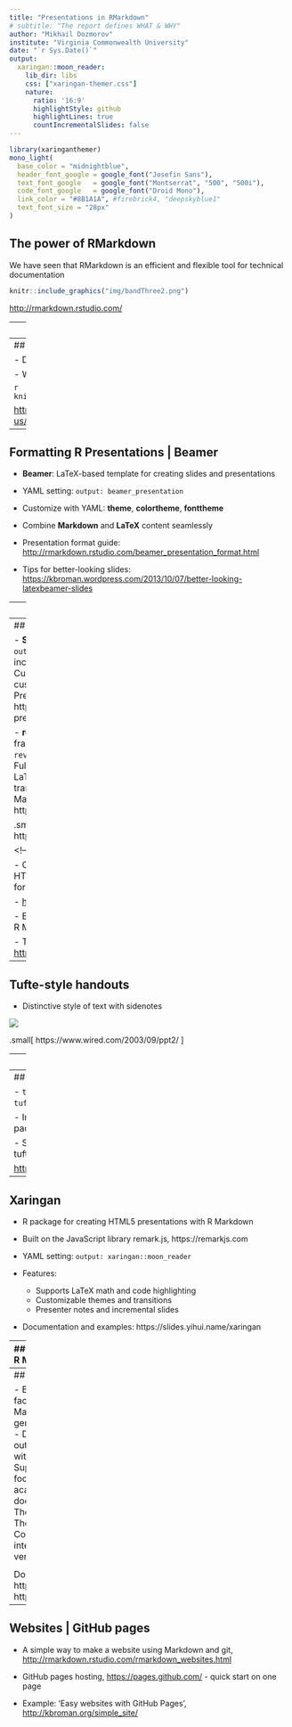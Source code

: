 ```yaml
---
title: "Presentations in RMarkdown"
# subtitle: "The report defines WHAT & WHY"
author: "Mikhail Dozmorov"
institute: "Virginia Commonwealth University"
date: "`r Sys.Date()`"
output:
  xaringan::moon_reader:
    lib_dir: libs
    css: ["xaringan-themer.css"]
    nature:
      ratio: '16:9'
      highlightStyle: github
      highlightLines: true
      countIncrementalSlides: false
---
```


```r
library(xaringanthemer)
mono_light(
  base_color = "midnightblue",
  header_font_google = google_font("Josefin Sans"),
  text_font_google   = google_font("Montserrat", "500", "500i"),
  code_font_google   = google_font("Droid Mono"),
  link_color = "#8B1A1A", #firebrick4, "deepskyblue1"
  text_font_size = "28px"
)
```

<!-- HTML style block -->
<style>
.large { font-size: 130%; }
.small { font-size: 70%; }
.tiny { font-size: 40%; }
</style>

## The power of RMarkdown

We have seen that RMarkdown is an efficient and flexible tool for technical documentation

```r
knitr::include_graphics("img/bandThree2.png")
```

<http://rmarkdown.rstudio.com/>

---
## RMarkdown and RStudio

RStudio houses many tools for creating presentations, reports, web pages, etc.

Some tools require packages and provide templates

---
## R Presentations

- Default presentations in RStudio

- Written in RMarkdown

```r
knitr::include_graphics("img/r_presentation1.png")
```

<https://support.rstudio.com/hc/en-us/sections/200130218-R-Presentations>


---
## Formatting R Presentations | Beamer

- **Beamer**: LaTeX-based template for creating slides and presentations

- YAML setting: `output: beamer_presentation`

- Customize with YAML: **theme**, **colortheme**, **fonttheme**

- Combine **Markdown** and **LaTeX** content seamlessly

- Presentation format guide: <http://rmarkdown.rstudio.com/beamer_presentation_format.html>

- Tips for better-looking slides: <https://kbroman.wordpress.com/2013/10/07/better-looking-latexbeamer-slides>

---
## Formatting R presentations | ioslides

- Default HTML5 presentation format for R Markdown

- YAML setting: `output: ioslides_presentation`

- Supports Markdown mixed with HTML

- Features: incremental bullets, presenter notes, fullscreen mode

- Customize with options like `widescreen`, `transition`, `incremental`

- Presentation format guide: https://bookdown.org/yihui/rmarkdown/ioslides-presentation.html


---
## Formatting R presentations | others

- **Slidy**: HTML-based slideshow
  - YAML setting: `output: slidy_presentation`
  - Features: Supports incremental slides, table of contents, custom CSS
  - Customization: Adjust slide duration, add footers, custom styles
  - Documentation: R Markdown Slidy Presentation Guide https://bookdown.org/yihui/rmarkdown/slidy-presentation.html

- **reveal.js**: Highly customizable HTML presentation framework
  - YAML setting: `output: revealjs::revealjs_presentation`
  - Features: Fullscreen mode, overview, incremental bullets, LaTeX support
  - Customization: Extensive theming, transitions, and plugin support
  - Documentation: R Markdown reveal.js Guide https://bookdown.org/yihui/rmarkdown/revealjs.html

.small[ https://www.w3.org/Talks/Tools/Slidy2/  
https://revealjs.com/]

<!--
## Slidify

- Customizable presentations in R Markdown. HTML-based. Can render presentations in any format.

- <http://slidify.org/>: 5 min video tutorial 

- Example: Slidify: 'Reproducible HTML Slides from R Markdown', <http://slidify.org/samples/intro/>

- Themes: <https://ramnathv.github.io/slidifyExamples/>
-->

---
## Tufte-style handouts

- Distinctive style of text with sidenotes 

![](img/tuftepng.png)

.small[ https://www.wired.com/2003/09/ppt2/ ]

---
## Tufte-style handouts

Tufte Handouts are documents formatted in the style that Edward Tufte uses in his books and handouts. Tufte’s style is known for its extensive use of sidenotes, tight integration of graphics with text, and well-set typography

<center><img src="img/tufte-handout.png" height="370px" /></center>

---
## Tufte-style handouts

- `tufte` package implements rendering `tufte_handouts`, `tufte_book`, `tufte_html`

- Installed as a template in RStudio once the `tufte` package is installed in R

- See the link for examples on accessing and formatting tufte-style reports:

<http://rmarkdown.rstudio.com/tufte_handout_format.html>

---
## Xaringan

- R package for creating HTML5 presentations with R Markdown

- Built on the JavaScript library remark.js, https://remarkjs.com

- YAML setting: `output: xaringan::moon_reader`

- Features:
  - Supports LaTeX math and code highlighting
  - Customizable themes and transitions
  - Presenter notes and incremental slides

- Documentation and examples: https://slides.yihui.name/xaringan

<!--
## Interactive reports

- Shiny - a web application framework for R, <http://shiny.rstudio.com/>

- Presentation format, <http://rmarkdown.rstudio.com/authoring_shiny.html>

- Generally used for exploratory data analysis
-->

---
## Bookdown: Authoring Books with R Markdown

- Bookdown is an R package that extends R Markdown to facilitate writing books, technical documents, and long-form reports. Key Features:
  - Generate output in multiple formats: HTML, PDF, EPUB, and Word.
  - Supports numbering and cross-referencing of figures, tables, equations, and sections.
  - Includes support for citations, bibliographies, and LaTeX-style theorem environments.
  - Allows embedding of interactive content such as HTML widgets and Shiny applications.

Documentation:  
.small[ https://bookdown.org/  
https://bookdown.org/yihui/bookdown/ ] 

.small[R Programming for Data Science https://bookdown.org/rdpeng/rprogdatascience/  
]

---
## Blogdown

- Blogdown is an R package that facilitates building websites using R Markdown and Hugo, a fast static site generator written in Go. Key Features:
  - Dynamic Content: Embed R code, output, and interactive elements within your site.
  - Technical Writing: Supports LaTeX math, citations, and footnotes, making it ideal for academic and technical documentation.
  - Customizable Themes: Utilize themes from Hugo Themes or create your own.
  - Version Control Integration: Seamlessly integrates with Git and GitHub for version control and deployment.

<!-- Getting Started:
  - Install the package: `install.packages("blogdown")`
  - Create a new site: `blogdown::new_site(theme = "hugo-lithium-theme")`
  - Serve the site locally: `blogdown::serve_site()`
-->

Documentation:  
.small[ https://bookdown.org/yihui/blogdown/  
https://github.com/rstudio/blogdown]

---
## Websites | GitHub pages

- A simple way to make a website using Markdown and git, <http://rmarkdown.rstudio.com/rmarkdown_websites.html>

- GitHub pages hosting, <https://pages.github.com/> - quick start on one page

- Example: 'Easy websites with GitHub Pages', <http://kbroman.org/simple_site/>

<!--

## Publishing articles

- LaTeX Journal Article Templates for R Markdown, <https://github.com/rstudio/rticles>

![](img/peerJ.png)

open access peer-reviewed scientific mega journal, <https://peerj.com/>

- Free preprint submission. Judges scientific/methodological rigor. Does not judge the results (may be null), interest or impact


<https://github.com/PeerJ/paper-now> 


## RPubs

- <http://rpubs.com/>: publishing R Markdown reports and presentation on the web
- Everything public
- Example: 'R Cookbook - Chapter 11 - Linear Regression and ANOVA', <http://rpubs.com/escott8908/RC11>

<center>
![](img/rpubs.png)
</center>

## Formulas in presentations

- **MathJax** - formula rendering engine accepting LaTeX, MathML, or AsciiMath syntax.
- Inline formula - decorate with **`$..$`**
    - e.g. `"... when $x < y$ we have ..."` 
    - becomes "... when $x < y$ we have ..."
- Self-standing equation - decorate with **`$$..$$`**
    - e.g. `$$\sum_{i=0}^n i^2 = \frac{(n^2+n)(2n+1)}{6}$$`
    - becomes $$\sum_{i=0}^n i^2 = \frac{(n^2+n)(2n+1)}{6}$$

<https://en.wikibooks.org/wiki/LaTeX/Mathematics>

<http://meta.math.stackexchange.com/questions/5020/mathjax-basic-tutorial-and-quick-reference>
-->
